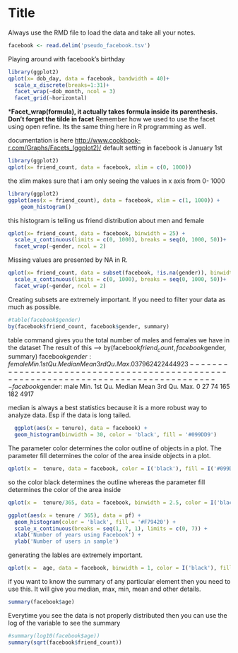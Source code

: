 Title
========================================================

Always use the RMD file to load the data and take all your notes.

```r
facebook <- read.delim('pseudo_facebook.tsv')
```

Playing around with facebook's birthday
```r
library(ggplot2)
qplot(x= dob_day, data = facebook, bandwidth = 40)+
  scale_x_discrete(breaks=1:31)+
  facet_wrap(~dob_month, ncol = 3)
  facet_grid(~horizontal)
```
***Facet_wrap(formula), it actually takes formula inside its parenthesis. Don't forget the tilde in facet**
Remember how we used to use the facet using open refine. Its the same thing here in R programming as well.

documentation is here <http://www.cookbook-r.com/Graphs/Facets_(ggplot2)/>
default setting in facebook is January 1st

```r
library(ggplot2)  
qplot(x= friend_count, data = facebook, xlim = c(0, 1000))
```
the xlim makes sure that i am only seeing the values in x axis from 0- 1000

```r
library(ggplot2)
ggplot(aes(x = friend_count), data = facebook, xlim = c(1, 1000)) +
    geom_histogram()
```


this histogram is telling us friend distribution about men and female
```r
qplot(x= friend_count, data = facebook, binwidth = 25) +
  scale_x_continuous(limits = c(0, 1000), breaks = seq(0, 1000, 50))+
  facet_wrap(~gender, ncol = 2)
```

Missing values are presented by NA in R.

```r
qplot(x= friend_count, data = subset(facebook, !is.na(gender)), binwidth = 25) +
  scale_x_continuous(limits = c(0, 1000), breaks = seq(0, 1000, 50))+
  facet_wrap(~gender, ncol = 2)
```

Creating subsets are extremely important. If you need to filter your data as much as possible.

```r
#table(facebook$gender)
by(facebook$friend_count, facebook$gender, summary)
```
table command gives you the total number of males and females we have in the dataset
The result of this ----> by(facebook$friend_count, facebook$gender, summary)
facebook$gender: female
   Min. 1st Qu.  Median    Mean 3rd Qu.    Max. 
      0      37      96     242     244    4923 
------------------------------------------------------------------------------------ 
facebook$gender: male
   Min. 1st Qu.  Median    Mean 3rd Qu.    Max. 
      0      27      74     165     182    4917 

median is always a best statistics because it is a more robust way to analyze data. Esp if the data is long tailed.

```r
  ggplot(aes(x = tenure), data = facebook) +
  geom_histogram(binwidth = 30, color = 'black', fill = '#099DD9')
```
The parameter color determines the color outline of objects in a plot.
The parameter fill determines the color of the area inside objects in a plot.

```r
qplot(x =  tenure, data = facebook, color = I('black'), fill = I('#099DD9'))
```
so the color black determines the outline whereas the parameter fill determines the color of the area inside

```r
qplot(x =  tenure/365, data = facebook, binwidth = 2.5, color = I('black'), fill = I('#099DD9'))
```

```r
ggplot(aes(x = tenure / 365), data = pf) +
  geom_histogram(color = 'black', fill = '#F79420') +
  scale_x_continuous(breaks = seq(1, 7, 1), limits = c(0, 7)) +
  xlab('Number of years using Facebook') +
  ylab('Number of users in sample')
```
generating the lables are extremely important.

```r
qplot(x =  age, data = facebook, binwidth = 1, color = I('black'), fill = I('#099DD9'))
```

if you want to know the summary of any particular element then you need to use this. It will give you 
median, max, min, mean and other details.
```r
summary(facebook$age)
```
Everytime you see the data is not properly distributed then you can use the log of the variable to see the summary 

```r
#summary(log10(facebook$age))
summary(sqrt(facebook$friend_count))
```





















































      









